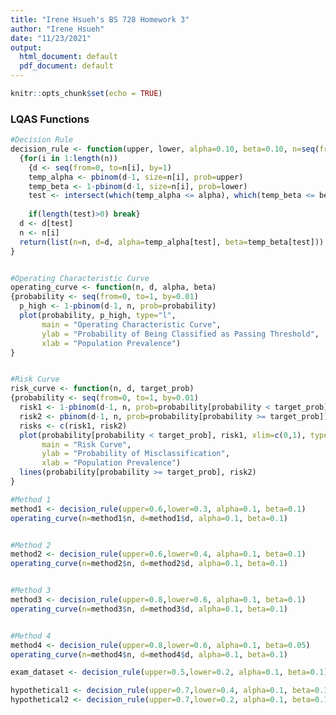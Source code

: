 ---
title: "Irene Hsueh's BS 728 Homework 3"
author: "Irene Hsueh"
date: "11/23/2021"
output:
  html_document: default
  pdf_document: default
---

```{r setup, include=FALSE}
knitr::opts_chunk$set(echo = TRUE)
```

### LQAS Functions
```{r}
#Decision Rule
decision_rule <- function(upper, lower, alpha=0.10, beta=0.10, n=seq(from=1,to=100,by=1))
  {for(i in 1:length(n)) 
    {d <- seq(from=0, to=n[i], by=1)
    temp_alpha <- pbinom(d-1, size=n[i], prob=upper) 
    temp_beta <- 1-pbinom(d-1, size=n[i], prob=lower) 
    test <- intersect(which(temp_alpha <= alpha), which(temp_beta <= beta))
    
    if(length(test)>0) break}
  d <- d[test]
  n <- n[i]
  return(list(n=n, d=d, alpha=temp_alpha[test], beta=temp_beta[test]))
}


#Operating Characteristic Curve
operating_curve <- function(n, d, alpha, beta) 
{probability <- seq(from=0, to=1, by=0.01)
  p_high <- 1-pbinom(d-1, n, prob=probability)
  plot(probability, p_high, type="l", 
       main = "Operating Characteristic Curve", 
       ylab = "Probability of Being Classified as Passing Threshold",
       xlab = "Population Prevalence")
}


#Risk Curve
risk_curve <- function(n, d, target_prob) 
{probability <- seq(from=0, to=1, by=0.01)
  risk1 <- 1-pbinom(d-1, n, prob=probability[probability < target_prob])
  risk2 <- pbinom(d-1, n, prob=probability[probability >= target_prob])
  risks <- c(risk1, risk2)
  plot(probability[probability < target_prob], risk1, xlim=c(0,1), type="l", 
       main = "Risk Curve", 
       ylab = "Probability of Misclassification",
       xlab = "Population Prevalence")
  lines(probability[probability >= target_prob], risk2)
}
```




```{r}
#Method 1
method1 <- decision_rule(upper=0.6,lower=0.3, alpha=0.1, beta=0.1)
operating_curve(n=method1$n, d=method1$d, alpha=0.1, beta=0.1)


#Method 2
method2 <- decision_rule(upper=0.6,lower=0.4, alpha=0.1, beta=0.1)
operating_curve(n=method2$n, d=method2$d, alpha=0.1, beta=0.1)


#Method 3
method3 <- decision_rule(upper=0.8,lower=0.6, alpha=0.1, beta=0.1)
operating_curve(n=method3$n, d=method3$d, alpha=0.1, beta=0.1)


#Method 4
method4 <- decision_rule(upper=0.8,lower=0.6, alpha=0.1, beta=0.05)
operating_curve(n=method4$n, d=method4$d, alpha=0.1, beta=0.1)
```




```{r}
exam_dataset <- decision_rule(upper=0.5,lower=0.2, alpha=0.1, beta=0.1)

hypothetical1 <- decision_rule(upper=0.7,lower=0.4, alpha=0.1, beta=0.1)
hypothetical2 <- decision_rule(upper=0.7,lower=0.2, alpha=0.1, beta=0.1)
```











